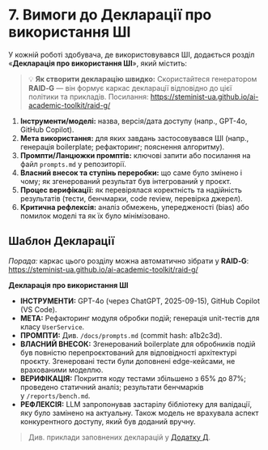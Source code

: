 # 7. Вимоги до Декларації про використання ШІ


У кожній роботі здобувача, де використовувався ШІ, додається розділ «**Декларація про використання ШІ**», який містить:

> 💡 **Як створити декларацію швидко:** Скористайтеся генератором **RAID‑G** — він формує каркас декларації відповідно до цієї політики та прикладів. Посилання: https://steminist-ua.github.io/ai-academic-toolkit/raid-g/

1. **Інструменти/моделі:** назва, версія/дата доступу (напр., GPT-4o, GitHub Copilot).
2. **Мета використання:** для яких завдань застосовувався ШІ (напр., генерація boilerplate; рефакторинг; пояснення алгоритму).
3. **Промпти/Ланцюжки промптів:** ключові запити або посилання на файл `prompts.md` у репозиторії.
4. **Власний внесок та ступінь переробки:** що саме було змінено і чому; як згенерований результат був інтегрований у проєкт.
5. **Процес верифікації:** як перевірялася коректність та надійність результатів (тести, бенчмарки, code review, перевірка джерел).
6. **Критична рефлексія:** аналіз обмежень, упередженості (bias) або помилок моделі та як їх було мінімізовано.

## Шаблон Декларації

_Порада:_ каркас цього розділу можна автоматично зібрати у **RAID‑G**: https://steminist-ua.github.io/ai-academic-toolkit/raid-g/

**Декларація про використання ШІ**

- **ІНСТРУМЕНТИ:** GPT-4o (через ChatGPT, 2025-09-15), GitHub Copilot (VS Code).
- **МЕТА:** Рефакторинг модуля обробки подій; генерація unit-тестів для класу `UserService`.
- **ПРОМПТИ:** Див. `/docs/prompts.md` (commit hash: a1b2c3d).
- **ВЛАСНИЙ ВНЕСОК:** Згенерований boilerplate для обробників подій був повністю перепроєктований для відповідності архітектурі проєкту. Згенеровані тести були доповнені edge-кейсами, не врахованими моделлю.
- **ВЕРИФІКАЦІЯ:** Покриття коду тестами збільшено з 65% до 87%; проведено статичний аналіз; результати бенчмарків у `/reports/bench.md`.
- **РЕФЛЕКСІЯ:** LLM запропонував застарілу бібліотеку для валідації, яку було замінено на актуальну. Також модель не врахувала аспект конкурентного доступу, який був доданий вручну.

> Див. приклади заповнених декларацій у [Додатку Д](/appendices/declaration-examples).
